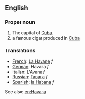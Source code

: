 ==English==

===Proper noun===

#The capital of [[Cuba]].
#a famous cigar produced in [[Cuba]]

===Translations===
*[[French]]: [[La Havane]] ''f''
*[[German]]: Havana ''f''
*[[Italian]]: [[L'Avana]] ''f''
*[[Russian]]: [[Гавана]] ''f''
*[[Spanish]]: [[la Habana]] ''f''

See also: [[en:Havana]]